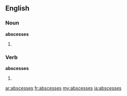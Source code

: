==English==

===Noun===
'''abscesses'''

# {{plural of|abscess}}

===Verb===
'''abscesses'''

# {{third-person singular of|abscess}}

[[ar:abscesses]]
[[fr:abscesses]]
[[my:abscesses]]
[[ja:abscesses]]